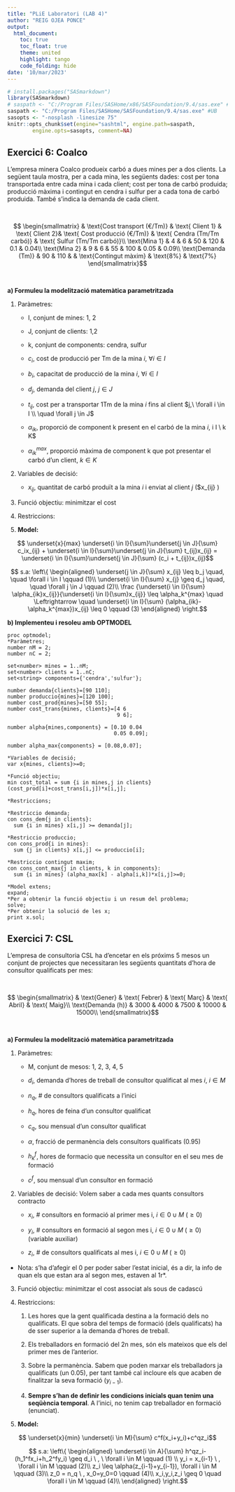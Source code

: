 ---
title: "PLiE Laboratori (LAB 4)"
author: "REIG OJEA PONCE"
output:
  html_document:
    toc: true
    toc_float: true
    theme: united
    highlight: tango
    code_folding: hide
date: '10/mar/2023'
---

```{r, warning=F, message=F}
# install.packages("SASmarkdown")
library(SASmarkdown)
# saspath <- "C:/Program Files/SASHome/x86/SASFoundation/9.4/sas.exe" #UPC
saspath <- "C:/Program Files/SASHome/SASFoundation/9.4/sas.exe" #UB
sasopts <- "-nosplash -linesize 75"
knitr::opts_chunk$set(engine="sashtml", engine.path=saspath, 
        engine.opts=sasopts, comment=NA)
```


## Exercici 6: Coalco

L’empresa minera Coalco produeix carbó a dues mines per a dos clients. La següent taula mostra, per a cada mina, les següents dades: cost per tona transportada entre cada mina i cada client; cost per tona de carbó produida; producció màxima i contingut en cendra i sulfur per a cada tona de carbó produida. També s'indica la demanda de cada client.

&nbsp;

$$ \begin{smallmatrix}
 & \text{Cost transport (€/Tm)} & \text{ Client 1} & \text{ Client 2}& \text{ Cost producció (€/Tm)} & \text{ Cendra (Tm/Tm carbó)} & \text{ Sulfur (Tm/Tm carbó)}\\
\text{Mina 1} & 4 & 6 & 50 & 120 & 0.1 & 0.04\\
\text{Mina 2} & 9 & 6 & 55 & 100 & 0.05 & 0.09\\
\text{Demanda (Tm)} & 90 & 110 & & \text{Contingut màxim} & \text{8%} & \text{7%}
\end{smallmatrix}$$

&nbsp;

**a) Formuleu la modelització matemàtica parametritzada**

1. Paràmetres:

    - I, conjunt de mines: 1, 2
    
    - J, conjunt de clients: 1,2
    
    - k, conjunt de components: cendra, sulfur
    
    - $c_i$, cost de producció per Tm de la mina $i,\ \forall i \in I$
    
    - $b_i$, capacitat de producció de la mina $i,\ \forall i \in I$
    
    - $d_j$, demanda del client $j,\ j \in J$
    
    - $t_{ij}$, cost per a transportar 1Tm de la mina $i$ fins al client $j,\ \forall i \in I \\ \quad \forall j \in J$  
    
    - $\alpha_{ik}$, proporció de component k present en el carbó de la mina $i$,\ \forall i \in I \\ \quad \forall k \in K$
    
    - $\alpha_{ik}^{max}$, proporció màxima de component k que pot presentar el carbó d'un client, $k \in K$

2. Variables de decisió:

    - $x_{ij}$, quantitat de carbó produït a la mina $i$ i enviat al client $j$ ($x_{ij} \geq 0)
    
3. Funció objectiu: minimitzar el cost

4. Restriccions:  
    
5. **Model:**

$$ \underset{x}{max} \underset{i \in I}{\sum}\underset{j \in J}{\sum} c_ix_{ij} + \underset{i \in I}{\sum}\underset{j \in J}{\sum} t_{ij}x_{ij} = \underset{i \in I}{\sum}\underset{j \in J}{\sum} (c_i + t_{ij})x_{ij}$$

$$ s.a: \left\{ \begin{aligned} 
  \underset{j \in J}{\sum} x_{ij} \leq b_j \quad, \quad \forall i \in I \qquad (1)\\
  \underset{i \in I}{\sum} x_{j} \geq d_j \quad, \quad \forall j \in J \qquad (2)\\
  \frac {\underset{i \in I}{\sum} \alpha_{ik}x_{ij}}{\underset{i \in I}{\sum}x_{ij}} \leq \alpha_k^{max} 
  \quad \Leftrightarrow \quad \underset{i \in I}{\sum} (\alpha_{ik}-\alpha_k^{max})x_{ij} \leq 0 \qquad (3)
\end{aligned} \right.$$


**b) Implementeu i resoleu amb OPTMODEL**

```{sas}
proc optmodel;
*Paràmetres;
number nM = 2;
number nC = 2;

set<number> mines = 1..nM;
set<number> clients = 1..nC;
set<string> components={'cendra','sulfur'};

number demanda{clients}=[90 110];
number produccio{mines}=[120 100];
number cost_prod{mines}=[50 55];
number cost_trans{mines, clients}=[4 6
                                   9 6];

number alpha{mines,components} = [0.10 0.04
                                  0.05 0.09];

number alpha_max{components} = [0.08,0.07];

*Variables de decisió;
var x{mines, clients}>=0;

*Funció objectiu;
min cost_total = sum {i in mines,j in clients} (cost_prod[i]+cost_trans[i,j])*x[i,j];

*Restriccions;

*Restriccio demanda;
con cons_dem{j in clients}:
  sum {i in mines} x[i,j] >= demanda[j];

*Restriccio produccio;
con cons_prod{i in mines}:
  sum {j in clients} x[i,j] <= produccio[i];

*Restriccio contingut maxim;
con cons_cont_max{j in clients, k in components}:
  sum {i in mines} (alpha_max[k] - alpha[i,k])*x[i,j]>=0;

*Model extens;
expand;
*Per a obtenir la funció objectiu i un resum del problema;
solve;
*Per obtenir la solució de les x;
print x.sol;
```



## Exercici 7: CSL

L'empresa de consultoria CSL ha d'encetar en els próxims 5 mesos un conjunt de projectes que
necessitaran les següents quantitats d'hora de consultor qualificats per mes:

&nbsp;

$$ \begin{smallmatrix}
 & \text{Gener} & \text{ Febrer} & \text{ Març} & \text{ Abril} & \text{ Maig}\\
\text{Demanda (h)} & 3000 & 4000 & 7500 & 10000 & 15000\\
\end{smallmatrix}$$

&nbsp;

**a) Formuleu la modelització matemàtica parametritzada**

1. Paràmetres:

    - M, conjunt de mesos: 1, 2, 3, 4, 5
   
    - $d_i$, demanda d'hores de treball de consultor qualificat al mes $i,\ i \in M$
    
    - $n_q$, # de consultors qualificats a l'inici
    
    - $h_q$, hores de feina d'un consultor qualificat
    
    - $c_q$, sou mensual d'un consultor qualificat
    
    - $\alpha$, fracció de permanència dels consultors qualificats (0.95)
    
    - $h_k^f$, hores de formacio que necessita un consultor en el seu mes de formació
    
    - $c^f$, sou mensual d'un consultor en formació

2. Variables de decisió:   Volem saber a cada mes quants consultors contracto

    - $x_i$, # consultors en formació al primer mes i, $i \in {0}\cup M \ (\geq 0)$
    
    - $y_i$, # consultors en formació al segon mes i, $i \in {0}\cup M \ (\geq 0)$ (variable auxiliar)
    
    - $z_i$, # de consultors qualificats al mes i, $i \in {0}\cup M \ (\geq 0)$
    
* Nota: s'ha d'afegir el 0 per poder saber l'estat inicial, és a dir, la info de quan els que estan ara al segon mes, estaven al 1r*.
    
3. Funció objectiu: minimitzar el cost associat als sous de cadascú

4. Restriccions:

    1. Les hores que la gent qualificada destina a la formació dels no qualificats. El que sobra del temps de formació (dels qualificats) ha de sser superior a la demanda d'hores de treball.
    
    2. Els treballadors en formació del 2n mes, són els mateixos que els del primer mes de l'anterior.
    
    3. Sobre la permanència. Sabem que poden marxar els treballadors ja qualificats (un 0.05), per tant també cal incloure els que acaben de finalitzar la seva formació ($y_{i-1}$).
    
    4. **Sempre s'han de definir les condicions inicials quan tenim una seqüència temporal**. A l'inici, no tenim cap treballador en formació (enunciat).

5. **Model:**

$$ \underset{x}{min} \underset{i \in M}{\sum} c^f(x_i+y_i)+c^qz_i$$

$$ s.a: \left\{ \begin{aligned} 
 \underset{i \in A}{\sum} h^qz_i-(h_1^fx_i+h_2^fy_i) \geq d_i \ , \ \forall i \in M  \qquad (1) \\
  y_i = x_{i-1} \ , \forall i \in M   \qquad (2)\\
  z_i \leq \alpha(z_{i-1}+y_{i-1}), \forall i \in M   \qquad (3)\\
  z_0 = n_q \ , x_0=y_0=0 \qquad (4)\\
  x_i,y_i,z_i \geq 0 \quad \forall i \in M \qquad (4)\\
\end{aligned} \right.$$

```{sas}

```